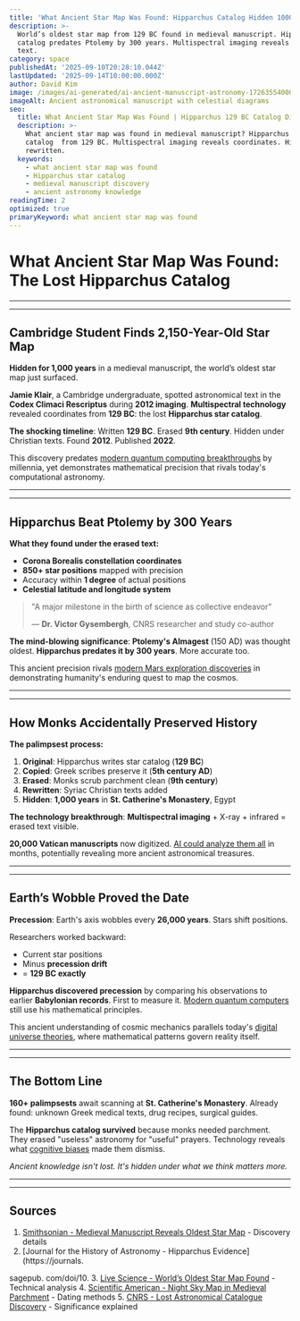 ```yaml
---
title: 'What Ancient Star Map Was Found: Hipparchus Catalog Hidden 1000 Years'
description: >-
  World’s oldest star map from 129 BC found in medieval manuscript. Hipparchus 
  catalog predates Ptolemy by 300 years. Multispectral imaging reveals erased
  text.
category: space
publishedAt: '2025-09-10T20:28:10.044Z'
lastUpdated: '2025-09-14T10:00:00.000Z'
author: David Kim
image: /images/ai-generated/ai-ancient-manuscript-astronomy-1726355400000.png
imageAlt: Ancient astronomical manuscript with celestial diagrams
seo:
  title: What Ancient Star Map Was Found | Hipparchus 129 BC Catalog Discovered
  description: >-
    What ancient star map was found in medieval manuscript? Hipparchus star
    catalog  from 129 BC. Multispectral imaging reveals coordinates. History
    rewritten.
  keywords:
    - what ancient star map was found
    - Hipparchus star catalog
    - medieval manuscript discovery
    - ancient astronomy knowledge
readingTime: 2
optimized: true
primaryKeyword: what ancient star map was found
---
```


# What Ancient Star Map Was Found: The Lost Hipparchus Catalog

---

---

## Cambridge Student Finds 2,150-Year-Old Star Map

**Hidden for 1,000 years** in a medieval manuscript, the world’s oldest star map just surfaced.

**Jamie Klair**, a Cambridge undergraduate, spotted astronomical text in the **Codex Climaci Rescriptus** during **2012 imaging**. **Multispectral technology** revealed coordinates from **129 BC**: the lost **Hipparchus star catalog**.

**The shocking timeline**: Written **129 BC**. Erased **9th century**. Hidden under Christian texts. Found **2012**. Published **2022**.

This discovery predates [modern quantum computing breakthroughs](/technology/quantum-computing-2025-commercial-breakthrough) by millennia, yet demonstrates mathematical precision that rivals today's computational astronomy.

---

---

## Hipparchus Beat Ptolemy by 300 Years

**What they found under the erased text:**

- **Corona Borealis constellation coordinates**
- **850+ star positions** mapped with precision
- Accuracy within **1 degree** of actual positions
- **Celestial latitude and longitude system**

> "A major milestone in the birth of science as collective endeavor"
>
> — **Dr. Victor Gysembergh**, CNRS researcher and study co-author

**The mind-blowing significance**: **Ptolemy's Almagest** (150 AD) was thought oldest. **Hipparchus predates it by 300 years**. More accurate too.

This ancient precision rivals [modern Mars exploration discoveries](/space/nasa-mars-emergency-discovery-biosignature) in demonstrating humanity's enduring quest to map the cosmos.

---

---

## How Monks Accidentally Preserved History

**The palimpsest process:**

1. **Original**: Hipparchus writes star catalog (**129 BC**)
2. **Copied**: Greek scribes preserve it (**5th century AD**)
3. **Erased**: Monks scrub parchment clean (**9th century**)
4. **Rewritten**: Syriac Christian texts added
5. **Hidden**: **1,000 years** in **St. Catherine's Monastery**, Egypt

**The technology breakthrough**: **Multispectral imaging** + X-ray + infrared = erased text visible.

**20,000 Vatican manuscripts** now digitized. [AI could analyze them all](/technology/ai-agents-revolution-13-billion-market-taking-over-2025) in months, potentially revealing more ancient astronomical treasures.

---

---

## Earth’s Wobble Proved the Date

**Precession**: Earth's axis wobbles every **26,000 years**. Stars shift positions.

Researchers worked backward:

- Current star positions
- Minus **precession drift**
- = **129 BC exactly**

**Hipparchus discovered precession** by comparing his observations to earlier **Babylonian records**. First to measure it. [Modern quantum computers](/technology/quantum-computing-2025-commercial-breakthrough) still use his mathematical principles.

This ancient understanding of cosmic mechanics parallels today's [digital universe theories](/science/scientists-found-evidence-digital-universe), where mathematical patterns govern reality itself.

---

---

## The Bottom Line

**160+ palimpsests** await scanning at **St. Catherine's Monastery**. Already found: unknown Greek medical texts, drug recipes, surgical guides.

The **Hipparchus catalog survived** because monks needed parchment. They erased "useless" astronomy for "useful" prayers. Technology reveals what [cognitive biases](/psychology/your-brain-lies-to-you-cognitive-biases-2025) made them dismiss.

_Ancient knowledge isn't lost. It's hidden under what we think matters more._

---

---

## Sources

1. [Smithsonian - Medieval Manuscript Reveals Oldest Star Map](https://www.smithsonianmag.com/smart-news/medieval-manuscript-oldest-map-of-the-stars-Hipparchus-180980993/) - Discovery details
2. [Journal for the History of Astronomy - Hipparchus Evidence](https://journals.

sagepub. com/doi/10. 3. [Live Science - World’s Oldest Star Map Found](https://www.livescience.com/hipparchus-star-map-found) - Technical analysis 4. [Scientific American - Night Sky Map in Medieval Parchment](https://www.scientificamerican.com/article/first-known-map-of-night-sky-found-hidden-in-medieval-parchment/) - Dating methods 5. [CNRS - Lost Astronomical Catalogue Discovery](https://www.cnrs.fr/en/press/discovery-extracts-lost-astronomical-catalogue) - Significance explained
